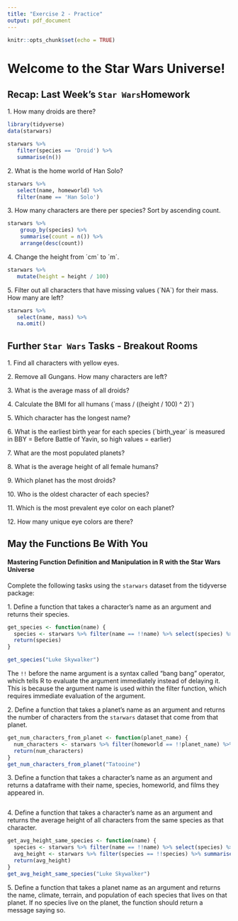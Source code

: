 ```yaml
---
title: "Exercise 2 - Practice"
output: pdf_document
---
```


```r
knitr::opts_chunk$set(echo = TRUE)
```

# Welcome to the Star Wars Universe!

## Recap: Last Week's `Star Wars`Homework

1\. How many droids are there?

```r
library(tidyverse)
data(starwars)
```

```r
starwars %>%
   filter(species == 'Droid') %>%
   summarise(n())
```

2\. What is the home world of Han Solo?

```r
starwars %>%
   select(name, homeworld) %>%
   filter(name == 'Han Solo')
```

3\. How many characters are there per species? Sort by ascending count.

```r
starwars %>%
    group_by(species) %>%
    summarise(count = n()) %>%
    arrange(desc(count))
```

4\. Change the height from ´cm´ to ´m´.

```r
starwars %>%
   mutate(height = height / 100)
```

5\. Filter out all characters that have missing values (´NA`) for their mass. How many are left?

```r
starwars %>%
   select(name, mass) %>%
   na.omit()
```

## Further `Star Wars` Tasks - Breakout Rooms

1\. Find all characters with yellow eyes.

2\. Remove all Gungans. How many characters are left?

3\. What is the average mass of all droids?

4\. Calculate the BMI for all humans (\`mass / ((height / 100) ^ 2)\`)

5\. Which character has the longest name?

6\. What is the earliest birth year for each species (\`birth_year\` is measured in BBY = Before Battle of Yavin, so high values = earlier)

7\. What are the most populated planets?

8\. What is the average height of all female humans?

9\. Which planet has the most droids? 

10\. Who is the oldest character of each species?

11\. Which is the most prevalent eye color on each planet?

12\. How many unique eye colors are there?

## May the Functions Be With You
#### Mastering Function Definition and Manipulation in R with the Star Wars Universe
Complete the following tasks using the `starwars` dataset from the tidyverse package:

1\. Define a function that takes a character's name as an argument and returns their species.

```r
get_species <- function(name) {
  species <- starwars %>% filter(name == !!name) %>% select(species) %>% pull()
  return(species)
}

get_species("Luke Skywalker")
```

The `!!` before the name argument is a syntax called "bang bang" operator, which tells R to evaluate the argument immediately instead of delaying it. This is because the argument name is used within the filter function, which requires immediate evaluation of the argument.

2\. Define a function that takes a planet's name as an argument and returns the number of characters from the `starwars` dataset that come from that planet.

```r
get_num_characters_from_planet <- function(planet_name) {
  num_characters <- starwars %>% filter(homeworld == !!planet_name) %>% nrow()
  return(num_characters)
}
get_num_characters_from_planet("Tatooine")

```

3\. Define a function that takes a character's name as an argument and returns a dataframe with their name, species, homeworld, and films they appeared in.

```r

```

4\. Define a function that takes a character's name as an argument and returns the average height of all characters from the same species as that character.

```r
get_avg_height_same_species <- function(name) {
  species <- starwars %>% filter(name == !!name) %>% select(species) %>% pull()
  avg_height <- starwars %>% filter(species == !!species) %>% summarise(avg_height = mean(height, na.rm = TRUE)) %>% pull()
  return(avg_height)
}
get_avg_height_same_species("Luke Skywalker")

```

5\. Define a function that takes a planet name as an argument and returns the name, climate, terrain, and population of each species that lives on that planet. If no species live on the planet, the function should return a message saying so.

```r

```